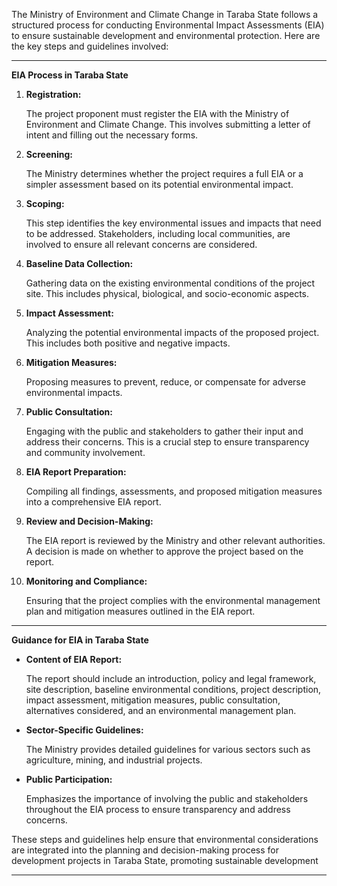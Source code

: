The Ministry of Environment and Climate Change in Taraba State follows a
structured process for conducting Environmental Impact Assessments (EIA) to
ensure sustainable development and environmental protection. Here are the key
steps and guidelines involved:

---

**EIA Process in Taraba State**

1.  **Registration:**

    The project proponent must register the EIA with the Ministry of
    Environment and Climate Change. This involves submitting a letter of intent and
    filling out the necessary forms.

2.  **Screening:**

    The Ministry determines whether the project requires a full EIA or a
    simpler assessment based on its potential environmental impact.

3.  **Scoping:**

    This step identifies the key environmental issues and impacts that need to
    be addressed. Stakeholders, including local communities, are involved to ensure all
    relevant concerns are considered.

4.  **Baseline Data Collection:**

    Gathering data on the existing environmental conditions
    of the project site. This includes physical, biological, and socio-economic aspects.

5.  **Impact Assessment:**

    Analyzing the potential environmental impacts of the proposed
    project. This includes both positive and negative impacts.

6.  **Mitigation Measures:**

    Proposing measures to prevent, reduce, or compensate for
    adverse environmental impacts.

7.  **Public Consultation:**

    Engaging with the public and stakeholders to gather their input
    and address their concerns. This is a crucial step to ensure transparency and
    community involvement.

8.  **EIA Report Preparation:**

    Compiling all findings, assessments, and proposed
    mitigation measures into a comprehensive EIA report.

9.  **Review and Decision-Making:**

    The EIA report is reviewed by the Ministry and other
    relevant authorities. A decision is made on whether to approve the project based on
    the report.

10. **Monitoring and Compliance:**

    Ensuring that the project complies with the
    environmental management plan and mitigation measures outlined in the EIA
    report.

---

**Guidance for EIA in Taraba State**

- **Content of EIA Report:**

  The report should include an introduction, policy and legal
  framework, site description, baseline environmental conditions, project description,
  impact assessment, mitigation measures, public consultation, alternatives
  considered, and an environmental management plan.

- **Sector-Specific Guidelines:**

  The Ministry provides detailed guidelines for various
  sectors such as agriculture, mining, and industrial projects.

- **Public Participation:**

  Emphasizes the importance of involving the public and
  stakeholders throughout the EIA process to ensure transparency and address
  concerns.

These steps and guidelines help ensure that environmental considerations are
integrated into the planning and decision-making process for development projects in
Taraba State, promoting sustainable development

---
